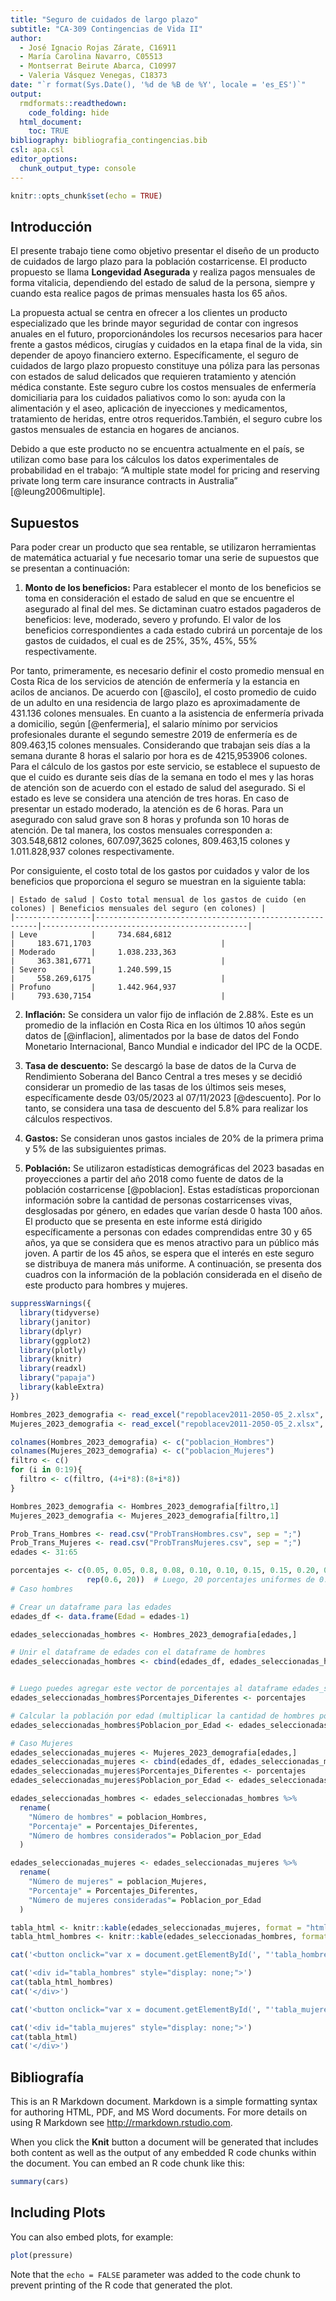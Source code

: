 ```yaml
---
title: "Seguro de cuidados de largo plazo"
subtitle: "CA-309 Contingencias de Vida II"
author:
  - José Ignacio Rojas Zárate, C16911
  - María Carolina Navarro, C05513
  - Montserrat Beirute Abarca, C10997
  - Valeria Vásquez Venegas, C18373
date: "`r format(Sys.Date(), '%d de %B de %Y', locale = 'es_ES')`"
output:
  rmdformats::readthedown:
    code_folding: hide
  html_document:
    toc: TRUE
bibliography: bibliografia_contingencias.bib
csl: apa.csl  
editor_options: 
  chunk_output_type: console
---
```


```r
knitr::opts_chunk$set(echo = TRUE)
```

## Introducción

El presente trabajo tiene como objetivo presentar el diseño de un producto de cuidados de largo plazo para la población costarricense. El producto propuesto se llama **Longevidad Asegurada** y realiza pagos mensuales de forma vitalicia, dependiendo del estado de salud de la persona, siempre y cuando esta realice pagos de primas mensuales hasta los 65 años.

La propuesta actual se centra en ofrecer a los clientes un producto especializado que les brinde mayor seguridad de contar con ingresos anuales en el futuro, proporcionándoles los recursos necesarios para hacer frente a gastos médicos, cirugías y cuidados en la etapa final de la vida, sin depender de apoyo financiero externo. Específicamente, el seguro de cuidados de largo plazo propuesto constituye una póliza para las personas con estados de salud delicados que requieren tratamiento y atención médica constante. Este seguro cubre los costos mensuales de enfermería domiciliaria para los cuidados paliativos como lo son: ayuda con la alimentación y el aseo, aplicación de inyecciones y medicamentos, tratamiento de heridas, entre otros requeridos.También, el seguro cubre los gastos mensuales de estancia en hogares de ancianos.

Debido a que este producto no se encuentra actualmente en el país, se utilizan como base para los cálculos los datos experimentales de probabilidad en el trabajo: "A multiple state model for pricing and reserving private long term care insurance contracts in Australia" [@leung2006multiple].

## Supuestos

Para poder crear un producto que sea rentable, se utilizaron herramientas de matemática actuarial y fue necesario tomar una serie de supuestos que se presentan a continuación:

1.  **Monto de los beneficios:** Para establecer el monto de los beneficios se toma en consideración el estado de salud en que se encuentre el asegurado al final del mes. Se dictaminan cuatro estados pagaderos de beneficios: leve, moderado, severo y profundo. El valor de los beneficios correspondientes a cada estado cubrirá un porcentaje de los gastos de cuidados, el cual es de 25%, 35%, 45%, 55% respectivamente.

Por tanto, primeramente, es necesario definir el costo promedio mensual en Costa Rica de los servicios de atención de enfermería y la estancia en acilos de ancianos. De acuerdo con [@ascilo], el costo promedio de cuido de un adulto en una residencia de largo plazo es aproximadamente de 431.136 colones mensuales. En cuanto a la asistencia de enfermería privada a domicilio, según [@enfermeria], el salario mínimo por servicios profesionales durante el segundo semestre 2019 de enfermería es de 809.463,15 colones mensuales. Considerando que trabajan seis días a la semana durante 8 horas el salario por hora es de 4215,953906 colones. Para el cálculo de los gastos por este servicio, se establece el supuesto de que el cuido es durante seis días de la semana en todo el mes y las horas de atención son de acuerdo con el estado de salud del asegurado. Si el estado es leve se considera una atención de tres horas. En caso de presentar un estado moderado, la atención es de 6 horas. Para un asegurado con salud grave son 8 horas y profunda son 10 horas de atención. De tal manera, los costos mensuales corresponden a: 303.548,6812 colones, 607.097,3625 colones, 809.463,15 colones y 1.011.828,937 colones respectivamente.

Por consiguiente, el costo total de los gastos por cuidados y valor de los beneficios que proporciona el seguro se muestran en la siguiente tabla:

```         
| Estado de salud | Costo total mensual de los gastos de cuido (en colones) | Beneficios mensuales del seguro (en colones) |
|-----------------|---------------------------------------------------------|----------------------------------------------|
| Leve            |     734.684,6812                                        |     183.671,1703                             |
| Moderado        |     1.038.233,363                                       |     363.381,6771                             |
| Severo          |     1.240.599,15                                        |     558.269,6175                             |
| Profuno         |     1.442.964,937                                       |     793.630,7154                             |
```

2.  **Inflación:** Se considera un valor fijo de inflación de $2.88\%$. Este es un promedio de la inflación en Costa Rica en los últimos 10 años según datos de [@inflacion], alimentados por la base de datos del Fondo Monetario Internacional, Banco Mundial e indicador del IPC de la OCDE.

3.  **Tasa de descuento:** Se descargó la base de datos de la Curva de Rendimiento Soberana del Banco Central a tres meses y se decidió considerar un promedio de las tasas de los últimos seis meses, específicamente desde 03/05/2023 al 07/11/2023 [@descuento]. Por lo tanto, se considera una tasa de descuento del $5.8\%$ para realizar los cálculos respectivos.

4.  **Gastos:** Se consideran unos gastos inciales de 20% de la primera prima y 5% de las subsiguientes primas.

5.  **Población:** Se utilizaron estadísticas demográficas del 2023 basadas en proyecciones a partir del año 2018 como fuente de datos de la población costarricense [@poblacion]. Estas estadísticas proporcionan información sobre la cantidad de personas costarricenses vivas, desglosadas por género, en edades que varían desde 0 hasta 100 años. El producto que se presenta en este informe está dirigido específicamente a personas con edades comprendidas entre 30 y 65 años, ya que se considera que es menos atractivo para un público más joven. A partir de los 45 años, se espera que el interés en este seguro se distribuya de manera más uniforme. A continuación, se presenta dos cuadros con la información de la población considerada en el diseño de este producto para hombres y mujeres.

```r
suppressWarnings({
  library(tidyverse)
  library(janitor)
  library(dplyr)
  library(ggplot2)
  library(plotly)
  library(knitr)
  library(readxl)
  library("papaja")
  library(kableExtra)
})

Hombres_2023_demografia <- read_excel("repoblacev2011-2050-05_2.xlsx", sheet = "Cuadro 5 ", range = "G1017:G1177")
Mujeres_2023_demografia <- read_excel("repoblacev2011-2050-05_2.xlsx", sheet = "Cuadro 5 ", range = "G1857:G2017")

colnames(Hombres_2023_demografia) <- c("poblacion_Hombres")
colnames(Mujeres_2023_demografia) <- c("poblacion_Mujeres")
filtro <- c()
for (i in 0:19){
  filtro <- c(filtro, (4+i*8):(8+i*8))
}

Hombres_2023_demografia <- Hombres_2023_demografia[filtro,1]
Mujeres_2023_demografia <- Mujeres_2023_demografia[filtro,1]

Prob_Trans_Hombres <- read.csv("ProbTransHombres.csv", sep = ";")
Prob_Trans_Mujeres <- read.csv("ProbTransMujeres.csv", sep = ";")
edades <- 31:65

porcentajes <- c(0.05, 0.05, 0.8, 0.08, 0.10, 0.10, 0.15, 0.15, 0.20, 0.20, 0.25, 0.25, 0.30, 0.30, 0.35,
                 rep(0.6, 20))  # Luego, 20 porcentajes uniformes de 0.6
# Caso hombres 

# Crear un dataframe para las edades
edades_df <- data.frame(Edad = edades-1)

edades_seleccionadas_hombres <- Hombres_2023_demografia[edades,] 

# Unir el dataframe de edades con el dataframe de hombres
edades_seleccionadas_hombres <- cbind(edades_df, edades_seleccionadas_hombres)


# Luego puedes agregar este vector de porcentajes al dataframe edades_seleccionadas_hombres
edades_seleccionadas_hombres$Porcentajes_Diferentes <- porcentajes

# Calcular la población por edad (multiplicar la cantidad de hombres por el porcentaje)
edades_seleccionadas_hombres$Poblacion_por_Edad <- edades_seleccionadas_hombres$poblacion_Hombres* edades_seleccionadas_hombres$Porcentajes_Diferentes

# Caso Mujeres 
edades_seleccionadas_mujeres <- Mujeres_2023_demografia[edades,] 
edades_seleccionadas_mujeres <- cbind(edades_df, edades_seleccionadas_mujeres)
edades_seleccionadas_mujeres$Porcentajes_Diferentes <- porcentajes
edades_seleccionadas_mujeres$Poblacion_por_Edad <- edades_seleccionadas_mujeres$poblacion_Mujeres * edades_seleccionadas_mujeres$Porcentajes_Diferentes

edades_seleccionadas_hombres <- edades_seleccionadas_hombres %>%
  rename(
    "Número de hombres" = poblacion_Hombres,
    "Porcentaje" = Porcentajes_Diferentes,
    "Número de hombres considerados"= Poblacion_por_Edad
  )

edades_seleccionadas_mujeres <- edades_seleccionadas_mujeres %>%
  rename(
    "Número de mujeres" = poblacion_Mujeres,
    "Porcentaje" = Porcentajes_Diferentes,
    "Número de mujeres consideradas"= Poblacion_por_Edad
  )

tabla_html <- knitr::kable(edades_seleccionadas_mujeres, format = "html")
tabla_html_hombres <- knitr::kable(edades_seleccionadas_hombres, format = "html")

```

```r
cat('<button onclick="var x = document.getElementById(', "'tabla_hombres'", '); if (x.style.display === ', "'none'", ') { x.style.display = ', "'block'", '; } else { x.style.display = ', "'none'", '; }"> Mostrar u ocultar cuadro hombres</button>')

cat('<div id="tabla_hombres" style="display: none;">')
cat(tabla_html_hombres)
cat('</div>')

cat('<button onclick="var x = document.getElementById(', "'tabla_mujeres'", '); if (x.style.display === ', "'none'", ') { x.style.display = ', "'block'", '; } else { x.style.display = ', "'none'", '; }"> Mostrar u ocultar cuadro mujeres</button>')

cat('<div id="tabla_mujeres" style="display: none;">')
cat(tabla_html)
cat('</div>')
```

## Bibliografía

\bibliography{bibliografia_contingencias.bib}

This is an R Markdown document. Markdown is a simple formatting syntax for authoring HTML, PDF, and MS Word documents. For more details on using R Markdown see <http://rmarkdown.rstudio.com>.

When you click the **Knit** button a document will be generated that includes both content as well as the output of any embedded R code chunks within the document. You can embed an R code chunk like this:

```r
summary(cars)
```

## Including Plots

You can also embed plots, for example:

```r
plot(pressure)
```

Note that the `echo = FALSE` parameter was added to the code chunk to prevent printing of the R code that generated the plot.
